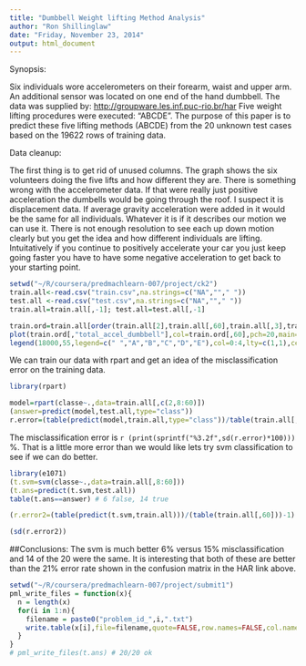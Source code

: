 ```yaml
---
title: "Dumbbell Weight lifting Method Analysis"
author: "Ron Shillinglaw"
date: "Friday, November 23, 2014"
output: html_document
---
```

Synopsis:

Six individuals wore accelerometers on their forearm, waist and upper arm. An additional sensor was located on one end of the hand dumbbell. The data was supplied by:
<http://groupware.les.inf.puc-rio.br/har>
Five weight lifting procedures were executed: "ABCDE". The purpose of this paper is to predict these five lifting methods (ABCDE) from the 20 unknown test cases based on the 19622 rows of training data.

Data cleanup:

The first thing is to get rid of unused columns. The graph shows the six volunteers doing the five lifts and how different they are. There is something wrong with the accelerometer data. If that were really just positive acceleration the dumbells would be going through the roof. I suspect it is displacement data. If average gravity acceleration were added in it would be the same for all individuals. Whatever it is if it describes our motion we can use it. There is not enough resolution to see each up down motion clearly but you get the idea and how different individuals are lifting. Intuitatively if you continue to positively accelerate your car you just keep going faster you have to have some negative acceleration to get back to your starting point.

```r

setwd("~/R/coursera/predmachlearn-007/project/ck2")
train.all<-read.csv("train.csv",na.strings=c("NA",""," "))
test.all <-read.csv("test.csv",na.strings=c("NA",""," "))
train.all=train.all[,-1]; test.all=test.all[,-1]

train.ord=train.all[order(train.all[2],train.all[,60],train.all[,3],train.all[,4]),]
plot(train.ord[,"total_accel_dumbbell"],col=train.ord[,60],pch=20,main="Six individuals lifting dumbbells, methods:ABCDE",type="b")
legend(18000,55,legend=c(" ","A","B","C","D","E"),col=0:4,lty=c(1,1),cex=.5)
```

We can train our data with rpart and get an idea of the misclassification error on the training data.

```r

library(rpart)

model=rpart(classe~.,data=train.all[,c(2,8:60)])
(answer=predict(model,test.all,type="class"))
r.error=(table(predict(model,train.all,type="class"))/table(train.all[,60]))-1


```
The misclassification error is `r (print(sprintf("%3.2f",sd(r.error)*100))) ` %.
That is a little more error than we would like lets try svm classification to see if we can do better.


```r

library(e1071)
(t.svm=svm(classe~.,data=train.all[,8:60]))
(t.ans=predict(t.svm,test.all))
table(t.ans==answer) # 6 false, 14 true

(r.error2=(table(predict(t.svm,train.all)))/(table(train.all[,60]))-1)

(sd(r.error2))

```

##Conclusions:
The svm is much better 6% versus 15% misclassification and 14 of the 20 were the same.
It is interesting that both of these are better than the 21% error rate shown in the confusion matrix in the HAR link above.

```r

setwd("~/R/coursera/predmachlearn-007/project/submit1")
pml_write_files = function(x){
  n = length(x)
  for(i in 1:n){
    filename = paste0("problem_id_",i,".txt")
    write.table(x[i],file=filename,quote=FALSE,row.names=FALSE,col.names=FALSE)
  }
}
# pml_write_files(t.ans) # 20/20 ok


```

